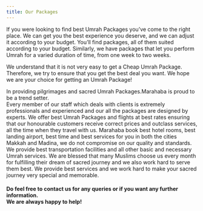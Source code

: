 ```yaml
---
title: Our Packages
---
```

<Block src="packages/package-hero" opacity="0.9"/>
<Section bg="background">
  <Container >
    <p mt="20">If you were looking to find best Umrah Packages you’ve come to the right place. We can get you the best experience you deserve, and we can adjust it according to your budget. 
    You’ll find packages, all of them suited according to your budget.
    Similarly, we have packages that let you perform Umrah for a varied duration of time, from one week to two weeks.
    </p>
    <p mt="10">We understand that it is not very easy to get a Cheap Umrah Package. Therefore, we try to ensure that you get the best deal you want.
    We hope we are your choice for getting an Umrah Package!</p>
    <p mt="10">In providing pilgrimages and sacred Umrah Packages.Marahaba is proud to be a trend setter.<br />
    Every member of our staff which deals with clients is extremely professionals and experienced and our all the packages are designed by experts. We offer best  Umrah Packages and flights at best rates ensuring that our honourable customers receive correct prices and outclass services, all the time when they travel with us.
    Marahaba book best hotel rooms, best landing airport, best time and best services for you in both the cities Makkah and Madina, we do not compromise on our quality and standards. We provide best transportation facilities and all other basic and necessary Umrah services. We are blessed that many Muslims choose us every month for fulfilling their dream of sacred journey and we also work hard to serve them best.
    We provide best services and we work hard to make your sacred journey very  special and memorable.</p>
    <h4 fontSize="2xl|3xl">Do feel free to contact us for any queries or if you want any further information.<br />
    We are always happy to help!</h4>

  </Container>
</Section>
<Block src="packages/packages" />
<Block src="packages/package-card" />
<Block src="packages/packages-form" />


